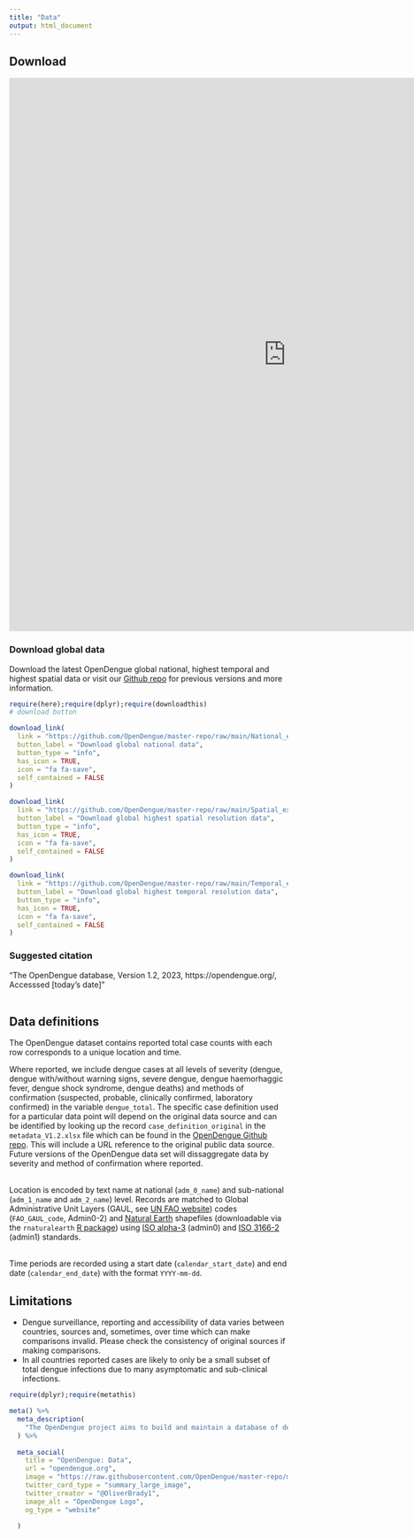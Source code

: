 ```yaml
---
title: "Data"
output: html_document
---
```


## Download
<iframe height="1000px" width=1000px frameBorder="0" src="https://ahyounglim.shinyapps.io/OpenDengue/"> </iframe>



### Download global data

Download the latest OpenDengue global national, highest temporal and highest spatial data or visit our [Github repo](https://github.com/OpenDengue/master-repo/tree/6d55d8158dbd70d03ddb2f39c18ba560bab4b163/data/releases) for previous versions and more information. 

```r

require(here);require(dplyr);require(downloadthis)
# download button

download_link(
  link = "https://github.com/OpenDengue/master-repo/raw/main/National_extract_V1_2.zip",
  button_label = "Download global national data",
  button_type = "info",
  has_icon = TRUE,
  icon = "fa fa-save",
  self_contained = FALSE
)

download_link(
  link = "https://github.com/OpenDengue/master-repo/raw/main/Spatial_extract_V1_2.zip",
  button_label = "Download global highest spatial resolution data",
  button_type = "info",
  has_icon = TRUE,
  icon = "fa fa-save",
  self_contained = FALSE
)

download_link(
  link = "https://github.com/OpenDengue/master-repo/raw/main/Temporal_extract_V1_2.zip",
  button_label = "Download global highest temporal resolution data",
  button_type = "info",
  has_icon = TRUE,
  icon = "fa fa-save",
  self_contained = FALSE
)

```



### Suggested citation

"The OpenDengue database, Version 1.2, 2023, https://opendengue.org/, Accesssed [today's date]"
<br>
<br>

## Data definitions
The OpenDengue dataset contains reported total case counts with each row corresponds to a unique location and time. 

Where reported, we include dengue cases at all levels of severity (dengue, dengue with/without warning signs, severe dengue, dengue haemorhaggic fever, dengue shock syndrome, dengue deaths) and methods of confirmation (suspected, probable, clinically confirmed, laboratory confirmed) in the variable `dengue_total`. The specific case definition used for a particular data point will depend on the original data source and can be identified by looking up the record  `case_definition_original` in the `metadata_V1.2.xlsx` file which can be found in the [OpenDengue Github repo](https://github.com/OpenDengue/master-repo/data/raw_data). This will include a URL reference to the original public data source. Future versions of the OpenDengue data set will dissaggregate data by severity and method of confirmation where reported.

<br>
Location is encoded by text name at national (`adm_0_name`) and sub-national (`adm_1_name` and `adm_2_name`) level. Records are matched to Global Administrative Unit Layers (GAUL, see [UN FAO website](https://data.apps.fao.org/catalog/dataset/gaul-codes)) codes (`FAO_GAUL_code`, Admin0-2) and [Natural Earth](https://www.naturalearthdata.com) shapefiles (downloadable via the `rnaturalearth` [R package](https://github.com/ropensci/rnaturalearth)) using [ISO alpha-3](https://en.wikipedia.org/wiki/List_of_ISO_3166_country_codes) (admin0) and [ISO 3166-2](https://en.wikipedia.org/wiki/ISO_3166-2) (admin1) standards.

<br>
Time periods are recorded using a start date (`calendar_start_date`) and end date (`calendar_end_date`) with the format `YYYY-mm-dd`.

## Limitations
* Dengue surveillance, reporting and accessibility of data varies between countries, sources and, sometimes, over time which can make comparisons invalid. Please check the consistency  of original sources if making comparisons.
* In all countries reported cases are likely to only be a small subset of total dengue infections due to many asymptomatic and sub-clinical infections.


```r
require(dplyr);require(metathis)

meta() %>%
  meta_description(
    "The OpenDengue project aims to build and maintain a database of dengue case counts for every dengue-affected country worldwide since 1990. We collate data from a range of publicly available sources including ministry of health websites, peer-reviewed publications and other disease databases."
  ) %>% 
  
  meta_social(
    title = "OpenDengue: Data",
    url = "opendengue.org",
    image = "https://raw.githubusercontent.com/OpenDengue/master-repo/main/docs/logo/thumbnail.png",
    twitter_card_type = "summary_large_image",
    twitter_creator = "@OliverBrady1",
    image_alt = "OpenDengue Logo",
    og_type = "website"

  )
```
